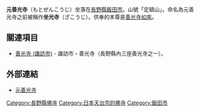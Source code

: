 {{unreferenced|time=2015-01-16T01:15:37+00:00}}
{{Expand |time=2008-09-01T08:12:17+00:00 }}<!-- 本调用由 {{subst:Expand/auto}} 自动产生。 -->

{{日本寺院|
名称 = 元善光寺|
画像 = [[File:Motozenkouji.jpg|250px]]<br />参道|
hiragana =もとぜんこうじ| 
romaji =MotoZenkōji| 
所在地 = 長野縣飯田市座光寺2638|
位置 = |
山号 = 定額山|
宗派 = [[天台宗|天台宗]]|
本尊 = [[善光寺式阿彌陀三尊|善光寺如來]]|
創建年 = 傳・[[推古天皇|推古天皇]]10年（602年）|
開基 = 傳・本多（本田）善光|
正式名 = |
別称 = |
札所等 = |
文化財 = |
}}
'''元善光寺'''（もとぜんこうじ）坐落在[[長野縣|長野縣]][[飯田市|飯田市]]。山號「定額山」。命名為元善光寺之前被稱作'''坐光寺'''（ざこうじ）。供奉的本尊是[[善光寺式阿彌陀三尊|善光寺如來]]。

== 關連項目 ==
*[[善光寺_(諏訪市)|善光寺 (諏訪市)]] - 諏訪市・善光寺（長野縣內三座善光寺之一）。

== 外部連結 ==
* [https://web.archive.org/web/20100505120100/http://www.motozenkouji.or.jp/ 元善光寺]

{{DEFAULTSORT:Motozenkoji}}
[[Category:長野縣佛寺|Category:長野縣佛寺]]
[[Category:日本天台宗的佛寺|Category:日本天台宗的佛寺]]
[[Category:飯田市|Category:飯田市]]